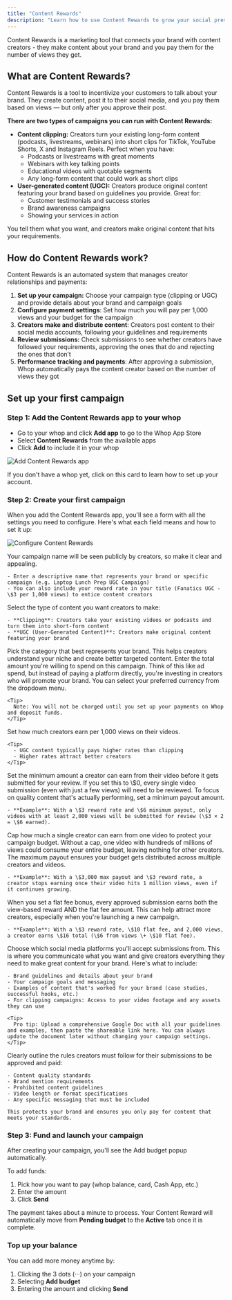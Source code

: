 ```yaml
---
title: "Content Rewards"
description: "Learn how to use Content Rewards to grow your social presence "
---
```


Content Rewards is a marketing tool that connects your brand with content creators - they make content about your brand and you pay them for the number of views they get.

## What are Content Rewards?

Content Rewards is a tool to incentivize your customers to talk about your brand. They create content, post it to their social media, and you pay them based on views — but only after you approve their post.

**There are two types of campaigns you can run with Content Rewards:**

- **Content clipping:** Creators turn your existing long-form content (podcasts, livestreams, webinars) into short clips for TikTok, YouTube Shorts, X and Instagram Reels. Perfect when you have:
  - Podcasts or livestreams with great moments
  - Webinars with key talking points
  - Educational videos with quotable segments
  - Any long-form content that could work as short clips
- **User-generated content (UGC):** Creators produce original content featuring your brand based on guidelines you provide. Great for:
  - Customer testimonials and success stories
  - Brand awareness campaigns
  - Showing your services in action

You tell them what you want, and creators make original content that hits your requirements.

## How do Content Rewards work?

Content Rewards is an automated system that manages creator relationships and payments:

1. **Set up your campaign:** Choose your campaign type (clipping or UGC) and provide details about your brand and campaign goals
2. **Configure payment settings**: Set how much you will pay per 1,000 views and your budget for the campaign
3. **Creators make and distribute content**: Creators post content to their social media accounts, following your guidelines and requirements
4. **Review submissions:** Check submissions to see whether creators have followed your requirements, approving the ones that do and rejecting the ones that don’t
5. **Performance tracking and payments**: After approving a submission, Whop automatically pays the content creator based on the number of views they got

## Set up your first campaign

### Step 1: Add the Content Rewards app to your whop

- Go to your whop and click **Add app** to go to the Whop App Store
- Select **Content Rewards** from the available apps
- Click **Add** to include it in your whop

![Add Content Rewards app](/apps/docs/how-to-videos/setupcontentrewards.gif)

<Card title="Create your whop" icon="sparkles" href="https://private-docs.mintlify.app/create-account">
  If you don't have a whop yet, click on this card to learn how to set up your account.
</Card>

### Step 2: Create your first campaign

When you add the Content Rewards app, you'll see a form with all the settings you need to configure. Here's what each field means and how to set it up:

![Configure Content Rewards](/apps/docs/images/croptions1.png)

<Steps>
  <Step title="Campaign name">
    Your campaign name will be seen publicly by creators, so make it clear and appealing.

    - Enter a descriptive name that represents your brand or specific campaign (e.g. Laptop Lunch Prep UGC Campaign)
    - You can also include your reward rate in your title (Fanatics UGC - \$3 per 1,000 views) to entice content creators
  </Step>
  <Step title="Campaign type">
    Select the type of content you want creators to make:

    - **Clipping**: Creators take your existing videos or podcasts and turn them into short-form content
    - **UGC (User-Generated Content)**: Creators make original content featuring your brand
  </Step>
  <Step title="Brand category">
    Pick the category that best represents your brand. This helps creators understand your niche and create better targeted content.
  </Step>
  <Step title="Campaign budget">
    Enter the total amount you're willing to spend on this campaign. Think of this like ad spend, but instead of paying a platform directly, you're investing in creators who will promote your brand. You can select your preferred currency from the dropdown menu.

    <Tip>
      Note: You will not be charged until you set up your payments on Whop and deposit funds.
    </Tip>
  </Step>
  <Step title="Reward rate">
    Set how much creators earn per 1,000 views on their videos.

    <Tip>
      - UGC content typically pays higher rates than clipping
      - Higher rates attract better creators
    </Tip>
  </Step>
  <Step title="Minimum payout">
    Set the minimum amount a creator can earn from their video before it gets submitted for your review. If you set this to \$0, every single video submission (even with just a few views) will need to be reviewed. To focus on quality content that's actually performing, set a minimum payout amount.

    - **Example**: With a \$3 reward rate and \$6 minimum payout, only videos with at least 2,000 views will be submitted for review (\$3 × 2 = \$6 earned).
  </Step>
  <Step title="Maximum payout">
    Cap how much a single creator can earn from one video to protect your campaign budget. Without a cap, one video with hundreds of millions of views could consume your entire budget, leaving nothing for other creators. The maximum payout ensures your budget gets distributed across multiple creators and videos.

    - **Example**: With a \$3,000 max payout and \$3 reward rate, a creator stops earning once their video hits 1 million views, even if it continues growing.
  </Step>
  <Step title="Flat fee bonus (optional)">
    When you set a flat fee bonus, every approved submission earns both the view-based reward AND the flat fee amount. This can help attract more creators, especially when you're launching a new campaign.

    - **Example**: With a \$3 reward rate, \$10 flat fee, and 2,000 views, a creator earns \$16 total (\$6 from views \+ \$10 flat fee).
  </Step>
  <Step title="Platform selection">
    Choose which social media platforms you'll accept submissions from.
  </Step>
  <Step title="Available content">
    This is where you communicate what you want and give creators everything they need to make great content for your brand. Here's what to include:

    - Brand guidelines and details about your brand
    - Your campaign goals and messaging
    - Examples of content that's worked for your brand (case studies, successful hooks, etc.)
    - For clipping campaigns: Access to your video footage and any assets they can use

    <Tip>
      Pro tip: Upload a comprehensive Google Doc with all your guidelines and examples, then paste the shareable link here. You can always update the document later without changing your campaign settings.
    </Tip>
  </Step>
  <Step title="Requirements">
    Clearly outline the rules creators must follow for their submissions to be approved and paid:

    - Content quality standards
    - Brand mention requirements
    - Prohibited content guidelines
    - Video length or format specifications
    - Any specific messaging that must be included

    This protects your brand and ensures you only pay for content that meets your standards.
  </Step>
</Steps>

### Step 3: Fund and launch your campaign

After creating your campaign, you'll see the Add budget popup automatically.

To add funds:

1. Pick how you want to pay (whop balance, card, Cash App, etc.)
2. Enter the amount
3. Click **Send**

The payment takes about a minute to process. Your Content Reward will automatically move from **Pending budget** to the **Active** tab once it is complete.

### **Top up your balance**

You can add more money anytime by:

1. Clicking the 3 dots (···) on your campaign
2. Selecting **Add budget**
3. Entering the amount and clicking **Send**
